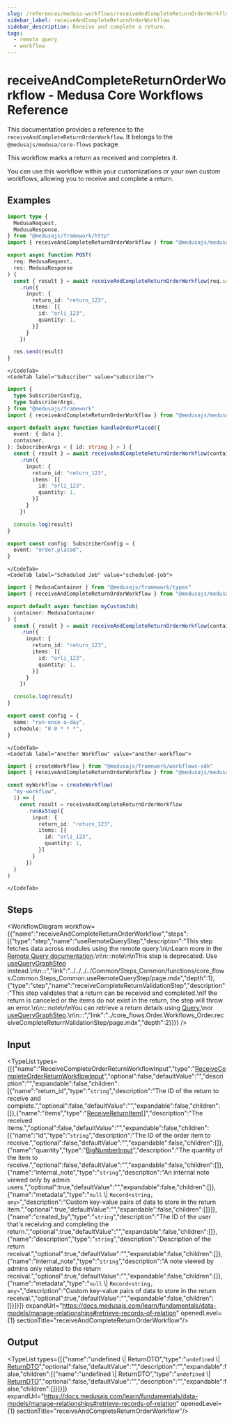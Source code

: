 ```yaml
---
slug: /references/medusa-workflows/receiveAndCompleteReturnOrderWorkflow
sidebar_label: receiveAndCompleteReturnOrderWorkflow
sidebar_description: Receive and complete a return.
tags:
  - remote query
  - workflow
---
```



# receiveAndCompleteReturnOrderWorkflow - Medusa Core Workflows Reference

This documentation provides a reference to the `receiveAndCompleteReturnOrderWorkflow`. It belongs to the `@medusajs/medusa/core-flows` package.

This workflow marks a return as received and completes it.

You can use this workflow within your customizations or your own custom workflows, allowing you
to receive and complete a return.

<SourceCodeLink link="https://github.com/medusajs/medusa/blob/675091b4a5ad30101bf69d3459c3673d80c9f46f/packages/core/core-flows/src/order/workflows/return/receive-complete-return.ts#L98" />

## Examples

<CodeTabs group="workflow-exection">
    <CodeTab label="API Route" value="api-route">
    
```ts title="src/api/workflow/route.ts"
import type {
  MedusaRequest,
  MedusaResponse,
} from "@medusajs/framework/http"
import { receiveAndCompleteReturnOrderWorkflow } from "@medusajs/medusa/core-flows"

export async function POST(
  req: MedusaRequest,
  res: MedusaResponse
) {
  const { result } = await receiveAndCompleteReturnOrderWorkflow(req.scope)
    .run({
      input: {
        return_id: "return_123",
        items: [{
          id: "orli_123",
          quantity: 1,
        }]
      }
    })

  res.send(result)
}
```

    </CodeTab>
    <CodeTab label="Subscriber" value="subscriber">
    
```ts title="src/subscribers/order-placed.ts"
import {
  type SubscriberConfig,
  type SubscriberArgs,
} from "@medusajs/framework"
import { receiveAndCompleteReturnOrderWorkflow } from "@medusajs/medusa/core-flows"

export default async function handleOrderPlaced({
  event: { data },
  container,
}: SubscriberArgs < { id: string } > ) {
  const { result } = await receiveAndCompleteReturnOrderWorkflow(container)
    .run({
      input: {
        return_id: "return_123",
        items: [{
          id: "orli_123",
          quantity: 1,
        }]
      }
    })

  console.log(result)
}

export const config: SubscriberConfig = {
  event: "order.placed",
}
```

    </CodeTab>
    <CodeTab label="Scheduled Job" value="scheduled-job">
    
```ts title="src/jobs/message-daily.ts"
import { MedusaContainer } from "@medusajs/framework/types"
import { receiveAndCompleteReturnOrderWorkflow } from "@medusajs/medusa/core-flows"

export default async function myCustomJob(
  container: MedusaContainer
) {
  const { result } = await receiveAndCompleteReturnOrderWorkflow(container)
    .run({
      input: {
        return_id: "return_123",
        items: [{
          id: "orli_123",
          quantity: 1,
        }]
      }
    })

  console.log(result)
}

export const config = {
  name: "run-once-a-day",
  schedule: "0 0 * * *",
}
```

    </CodeTab>
    <CodeTab label="Another Workflow" value="another-workflow">
    
```ts title="src/workflows/my-workflow.ts"
import { createWorkflow } from "@medusajs/framework/workflows-sdk"
import { receiveAndCompleteReturnOrderWorkflow } from "@medusajs/medusa/core-flows"

const myWorkflow = createWorkflow(
  "my-workflow",
  () => {
    const result = receiveAndCompleteReturnOrderWorkflow
      .runAsStep({
        input: {
          return_id: "return_123",
          items: [{
            id: "orli_123",
            quantity: 1,
          }]
        }
      })
  }
)
```

    </CodeTab>
  </CodeTabs>

## Steps

<WorkflowDiagram workflow={{"name":"receiveAndCompleteReturnOrderWorkflow","steps":[{"type":"step","name":"useRemoteQueryStep","description":"This step fetches data across modules using the remote query.\n\nLearn more in the [Remote Query documentation](https://docs.medusajs.com/learn/fundamentals/module-links/query).\n\n:::note\n\nThis step is deprecated. Use [useQueryGraphStep](../../../../Common/Steps_Common/functions/core_flows.Common.Steps_Common.useQueryGraphStep/page.mdx) instead.\n\n:::","link":"../../../../Common/Steps_Common/functions/core_flows.Common.Steps_Common.useRemoteQueryStep/page.mdx","depth":1},{"type":"step","name":"receiveCompleteReturnValidationStep","description":"This step validates that a return can be received and completed.\nIf the return is canceled or the items do not exist in the return, the step will throw an error.\n\n:::note\n\nYou can retrieve a return details using [Query](https://docs.medusajs.com/learn/fundamentals/module-links/query),\nor [useQueryGraphStep](https://docs.medusajs.com/resources/references/medusa-workflows/steps/useQueryGraphStep).\n\n:::","link":"../core_flows.Order.Workflows_Order.receiveCompleteReturnValidationStep/page.mdx","depth":2}]}} />

## Input

<TypeList types={[{"name":"ReceiveCompleteOrderReturnWorkflowInput","type":"[ReceiveCompleteOrderReturnWorkflowInput](../../../../../types/WorkflowTypes/OrderWorkflow/interfaces/types.WorkflowTypes.OrderWorkflow.ReceiveCompleteOrderReturnWorkflowInput/page.mdx)","optional":false,"defaultValue":"","description":"","expandable":false,"children":[{"name":"return_id","type":"`string`","description":"The ID of the return to receive and complete.","optional":false,"defaultValue":"","expandable":false,"children":[]},{"name":"items","type":"[ReceiveReturnItem](../../../../../types/interfaces/types.ReceiveReturnItem/page.mdx)[]","description":"The received items.","optional":false,"defaultValue":"","expandable":false,"children":[{"name":"id","type":"`string`","description":"The ID of the order item to receive.","optional":false,"defaultValue":"","expandable":false,"children":[]},{"name":"quantity","type":"[BigNumberInput](../../../../../types/types/types.BigNumberInput/page.mdx)","description":"The quantity of the item to receive.","optional":false,"defaultValue":"","expandable":false,"children":[]},{"name":"internal_note","type":"`string`","description":"An internal note viewed only by admin users.","optional":true,"defaultValue":"","expandable":false,"children":[]},{"name":"metadata","type":"`null` \\| `Record<string, any>`","description":"Custom key-value pairs of data to store in the return item.","optional":true,"defaultValue":"","expandable":false,"children":[]}]},{"name":"created_by","type":"`string`","description":"The ID of the user that's receiving and completing the return.","optional":true,"defaultValue":"","expandable":false,"children":[]},{"name":"description","type":"`string`","description":"Description of the return receival.","optional":true,"defaultValue":"","expandable":false,"children":[]},{"name":"internal_note","type":"`string`","description":"A note viewed by admins only related to the return receival.","optional":true,"defaultValue":"","expandable":false,"children":[]},{"name":"metadata","type":"`null` \\| `Record<string, any>`","description":"Custom key-value pairs of data to store in the return receival.","optional":true,"defaultValue":"","expandable":false,"children":[]}]}]} expandUrl="https://docs.medusajs.com/learn/fundamentals/data-models/manage-relationships#retrieve-records-of-relation" openedLevel={1} sectionTitle="receiveAndCompleteReturnOrderWorkflow"/>

## Output

<TypeList types={[{"name":"undefined \\| ReturnDTO","type":"`undefined` \\| [ReturnDTO](../../../../../fulfillment/interfaces/fulfillment.ReturnDTO/page.mdx)","optional":false,"defaultValue":"","description":"","expandable":false,"children":[{"name":"undefined \\| ReturnDTO","type":"`undefined` \\| [ReturnDTO](../../../../../fulfillment/interfaces/fulfillment.ReturnDTO/page.mdx)","optional":false,"defaultValue":"","description":"","expandable":false,"children":[]}]}]} expandUrl="https://docs.medusajs.com/learn/fundamentals/data-models/manage-relationships#retrieve-records-of-relation" openedLevel={1} sectionTitle="receiveAndCompleteReturnOrderWorkflow"/>
